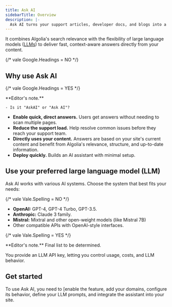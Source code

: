 ```yaml
---
title: Ask AI
sidebarTitle: Overview
description: |-
  Ask AI turns your support articles, developer docs, and blogs into a conversational AI assistant (chatbot).
---
```


It combines Algolia's search relevance with the flexibility of large language models ([LLMs](https://wikipedia.org/wiki/Large_language_model)) to deliver fast, context-aware answers directly from your content.

{/* vale Google.Headings = NO */}

## Why use Ask AI

{/* vale Google.Headings = YES */}

<Note>
    **Editor's note.**

    - Is it "AskAI" or "Ask AI"?
</Note>

- **Enable quick, direct answers.** Users get answers without needing to scan multiple pages.
- **Reduce the support load.** Help resolve common issues before they reach your support team.
- **Directly uses your content.** Answers are based on your site's current content and benefit from Algolia's relevance, structure, and up-to-date information.
- **Deploy quickly.** Builds an AI assistant with minimal setup.

## Use your preferred large language model (LLM)

Ask AI works with various AI systems.
Choose the system that best fits your needs:

{/* vale Vale.Spelling = NO */}

- **OpenAI:** GPT-4, GPT-4 Turbo, GPT-3.5.
- **Anthropic:** Claude 3 family.
- **Mistral:** Mixtral and other open-weight models (like Mistral 7B)
- Other compatible APIs with OpenAI-style interfaces.

{/* vale Vale.Spelling = YES */}

<Note>
    **Editor's note.**
    Final list to be determined.
</Note>

You provide an LLM API key, letting you control usage, costs, and LLM behavior.

## Get started

To use Ask AI, you need to [enable the feature, add your domains, configure its behavior, define your LLM prompts, and integrate the assistant into your site.

